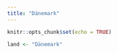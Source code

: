 ```yaml
---
title: "Dänemark"
---
```


```r
knitr::opts_chunk$set(echo = TRUE)

land <- "Dänemark"
```


